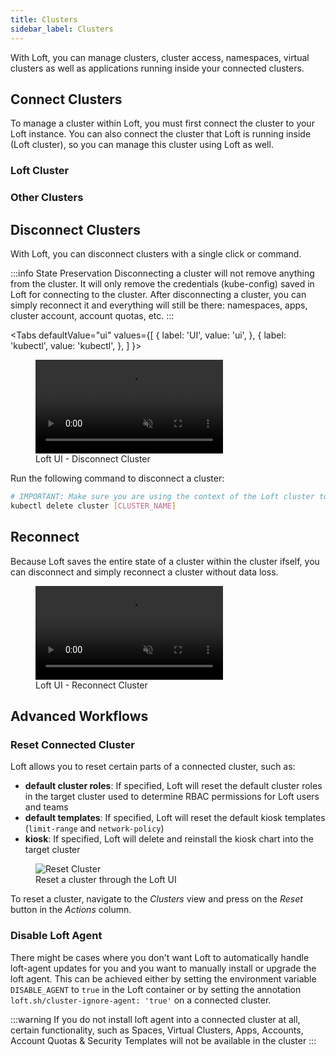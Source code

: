 ```yaml
---
title: Clusters
sidebar_label: Clusters
---
```



With Loft, you can manage clusters, cluster access, namespaces, virtual clusters as well as applications running inside your connected clusters.

## Connect Clusters
To manage a cluster within Loft, you must first connect the cluster to your Loft instance. You can also connect the cluster that Loft is running inside (Loft cluster), so you can manage this cluster using Loft as well.

### Loft Cluster

<ConnectLoftClusterFragment/>


### Other Clusters

<ConnectOtherClusterFragment/>


## Disconnect Clusters
With Loft, you can disconnect clusters with a single click or command.

:::info State Preservation
Disconnecting a cluster will not remove anything from the cluster. It will only remove the credentials (kube-config) saved in Loft for connecting to the cluster. After disconnecting a cluster, you can simply reconnect it and everything will still be there: namespaces, apps, cluster account, account quotas, etc.
:::

<Tabs
  defaultValue="ui"
  values={[
    { label: 'UI', value: 'ui', },
    { label: 'kubectl', value: 'kubectl', },
  ]
}>
<TabItem value="ui">

<figure class="frame">
  <video controls loop autoplay="true" muted>
    <source src="/docs/media/ui/clusters/disconnect-cluster.mp4" type="video/mp4" />
  </video>
  <figcaption>Loft UI - Disconnect Cluster</figcaption>
</figure>

</TabItem>

<TabItem value="kubectl">

Run the following command to disconnect a cluster:
```bash
# IMPORTANT: Make sure you are using the context of the Loft cluster to run this command
kubectl delete cluster [CLUSTER_NAME]
```

</TabItem>

</Tabs>


## Reconnect
Because Loft saves the entire state of a cluster within the cluster ifself, you can disconnect and simply reconnect a cluster without data loss.

<figure class="frame">
  <video controls loop autoplay="true" muted>
    <source src="/docs/media/ui/clusters/reconnect-cluster.mp4" type="video/mp4" />
  </video>
  <figcaption>Loft UI - Reconnect Cluster</figcaption>
</figure>

## Advanced Workflows

### Reset Connected Cluster

Loft allows you to reset certain parts of a connected cluster, such as:

* **default cluster roles**: If specified, Loft will reset the default cluster roles in the target cluster used to determine RBAC permissions for Loft users and teams
* **default templates**: If specified, Loft will reset the default kiosk templates (`limit-range` and `network-policy`)
* **kiosk**: If specified, Loft will delete and reinstall the kiosk chart into the target cluster

<figure class="frame">
    <img src="/docs/media/ui/clusters/reset-cluster.png" alt="Reset Cluster" />
    <figcaption>Reset a cluster through the Loft UI</figcaption>
</figure>

To reset a cluster, navigate to the *Clusters* view and press on the *Reset* button in the *Actions* column.

### Disable Loft Agent

There might be cases where you don't want Loft to automatically handle loft-agent updates for you and you want to manually install or upgrade the loft agent. This can be achieved either by setting the environment variable `DISABLE_AGENT` to `true` in the Loft container or by setting the annotation `loft.sh/cluster-ignore-agent: 'true'` on a connected cluster.

:::warning
If you do not install loft agent into a connected cluster at all, certain functionality, such as Spaces, Virtual Clusters, Apps, Accounts, Account Quotas & Security Templates will not be available in the cluster
:::


